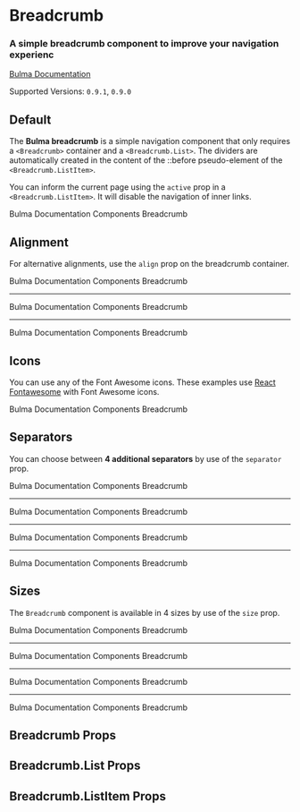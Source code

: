


<Meta title="Components/Breadcrumb" component={Breadcrumb} />

# Breadcrumb

### A simple **breadcrumb** component to improve your navigation experienc

[Bulma Documentation](https://bulma.io/documentation/components/breadcrumb/)

Supported Versions: `0.9.1`, `0.9.0`

## Default

The **Bulma breadcrumb** is a simple navigation component that only requires a `<Breadcrumb>` container and a `<Breadcrumb.List>`. The dividers are automatically created in the content of the ::before pseudo-element of the `<Breadcrumb.ListItem>`.

You can inform the current page using the `active` prop in a `<Breadcrumb.ListItem>`. It will disable the navigation of inner links.

<Canvas>
  <Story name="Default">
    <Breadcrumb>
      <Breadcrumb.List>
        <Breadcrumb.ListItem><a>Bulma</a></Breadcrumb.ListItem>
        <Breadcrumb.ListItem><a>Documentation</a></Breadcrumb.ListItem>
        <Breadcrumb.ListItem><a>Components</a></Breadcrumb.ListItem>
        <Breadcrumb.ListItem active><a>Breadcrumb</a></Breadcrumb.ListItem>
      </Breadcrumb.List>
    </Breadcrumb>
  </Story>
</Canvas>

## Alignment

For alternative alignments, use the `align` prop on the breadcrumb container.

<Canvas>
  <Story name="Alignment">
    <Breadcrumb>
      <Breadcrumb.List>
        <Breadcrumb.ListItem><a>Bulma</a></Breadcrumb.ListItem>
        <Breadcrumb.ListItem><a>Documentation</a></Breadcrumb.ListItem>
        <Breadcrumb.ListItem><a>Components</a></Breadcrumb.ListItem>
        <Breadcrumb.ListItem active><a>Breadcrumb</a></Breadcrumb.ListItem>
      </Breadcrumb.List>
    </Breadcrumb>
    <hr />
    <Breadcrumb align="center">
      <Breadcrumb.List>
        <Breadcrumb.ListItem><a>Bulma</a></Breadcrumb.ListItem>
        <Breadcrumb.ListItem><a>Documentation</a></Breadcrumb.ListItem>
        <Breadcrumb.ListItem><a>Components</a></Breadcrumb.ListItem>
        <Breadcrumb.ListItem active><a>Breadcrumb</a></Breadcrumb.ListItem>
      </Breadcrumb.List>
    </Breadcrumb>
    <hr />
    <Breadcrumb align="right">
      <Breadcrumb.List>
        <Breadcrumb.ListItem><a>Bulma</a></Breadcrumb.ListItem>
        <Breadcrumb.ListItem><a>Documentation</a></Breadcrumb.ListItem>
        <Breadcrumb.ListItem><a>Components</a></Breadcrumb.ListItem>
        <Breadcrumb.ListItem active><a>Breadcrumb</a></Breadcrumb.ListItem>
      </Breadcrumb.List>
    </Breadcrumb>
  </Story>
</Canvas>

## Icons

You can use any of the Font Awesome icons. These examples use [React Fontawesome](https://github.com/FortAwesome/react-fontawesome) with Font Awesome icons.

<Canvas>
  <Story name="Icons">
    <Breadcrumb>
      <Breadcrumb.List>
        <Breadcrumb.ListItem>
          <a>
            <Icon size="small">
              <FontAwesomeIcon icon={faHome} />
            </Icon>
            <span>Bulma</span>
          </a>
        </Breadcrumb.ListItem>
        <Breadcrumb.ListItem>
          <a>
            <Icon size="small">
              <FontAwesomeIcon icon={faBook} />
            </Icon>
            <span>Documentation</span>
          </a>
        </Breadcrumb.ListItem>
        <Breadcrumb.ListItem>
          <a>
            <Icon size="small">
              <FontAwesomeIcon icon={faPuzzlePiece} />
            </Icon>
            <span>Components</span>
          </a>
        </Breadcrumb.ListItem>
        <Breadcrumb.ListItem active>
          <a>
            <Icon size="small">
              <FontAwesomeIcon icon={faThumbsUp} />
            </Icon>
            <span>Breadcrumb</span>
          </a>
        </Breadcrumb.ListItem>
      </Breadcrumb.List>
    </Breadcrumb>
  </Story>
</Canvas>

## Separators

You can choose between **4 additional separators** by use of the `separator` prop.

<Canvas>
  <Story name="Separators">
    <Breadcrumb separator="arrow">
      <Breadcrumb.List>
        <Breadcrumb.ListItem><a>Bulma</a></Breadcrumb.ListItem>
        <Breadcrumb.ListItem><a>Documentation</a></Breadcrumb.ListItem>
        <Breadcrumb.ListItem><a>Components</a></Breadcrumb.ListItem>
        <Breadcrumb.ListItem active><a>Breadcrumb</a></Breadcrumb.ListItem>
      </Breadcrumb.List>
    </Breadcrumb>
    <hr />
    <Breadcrumb separator="bullet">
      <Breadcrumb.List>
        <Breadcrumb.ListItem><a>Bulma</a></Breadcrumb.ListItem>
        <Breadcrumb.ListItem><a>Documentation</a></Breadcrumb.ListItem>
        <Breadcrumb.ListItem><a>Components</a></Breadcrumb.ListItem>
        <Breadcrumb.ListItem active><a>Breadcrumb</a></Breadcrumb.ListItem>
      </Breadcrumb.List>
    </Breadcrumb>
    <hr />
    <Breadcrumb separator="dot">
      <Breadcrumb.List>
        <Breadcrumb.ListItem><a>Bulma</a></Breadcrumb.ListItem>
        <Breadcrumb.ListItem><a>Documentation</a></Breadcrumb.ListItem>
        <Breadcrumb.ListItem><a>Components</a></Breadcrumb.ListItem>
        <Breadcrumb.ListItem active><a>Breadcrumb</a></Breadcrumb.ListItem>
      </Breadcrumb.List>
    </Breadcrumb>
    <hr />
    <Breadcrumb separator="succeeds">
      <Breadcrumb.List>
        <Breadcrumb.ListItem><a>Bulma</a></Breadcrumb.ListItem>
        <Breadcrumb.ListItem><a>Documentation</a></Breadcrumb.ListItem>
        <Breadcrumb.ListItem><a>Components</a></Breadcrumb.ListItem>
        <Breadcrumb.ListItem active><a>Breadcrumb</a></Breadcrumb.ListItem>
      </Breadcrumb.List>
    </Breadcrumb>
  </Story>
</Canvas>

## Sizes

The `Breadcrumb` component is available in 4 sizes by use of the `size` prop.

<Canvas>
  <Story name="Sizes">
    <Breadcrumb size="small">
      <Breadcrumb.List>
        <Breadcrumb.ListItem><a>Bulma</a></Breadcrumb.ListItem>
        <Breadcrumb.ListItem><a>Documentation</a></Breadcrumb.ListItem>
        <Breadcrumb.ListItem><a>Components</a></Breadcrumb.ListItem>
        <Breadcrumb.ListItem active><a>Breadcrumb</a></Breadcrumb.ListItem>
      </Breadcrumb.List>
    </Breadcrumb>
    <hr />
    <Breadcrumb>
      <Breadcrumb.List>
        <Breadcrumb.ListItem><a>Bulma</a></Breadcrumb.ListItem>
        <Breadcrumb.ListItem><a>Documentation</a></Breadcrumb.ListItem>
        <Breadcrumb.ListItem><a>Components</a></Breadcrumb.ListItem>
        <Breadcrumb.ListItem active><a>Breadcrumb</a></Breadcrumb.ListItem>
      </Breadcrumb.List>
    </Breadcrumb>
    <hr />
    <Breadcrumb size="medium">
      <Breadcrumb.List>
        <Breadcrumb.ListItem><a>Bulma</a></Breadcrumb.ListItem>
        <Breadcrumb.ListItem><a>Documentation</a></Breadcrumb.ListItem>
        <Breadcrumb.ListItem><a>Components</a></Breadcrumb.ListItem>
        <Breadcrumb.ListItem active><a>Breadcrumb</a></Breadcrumb.ListItem>
      </Breadcrumb.List>
    </Breadcrumb>
    <hr />
    <Breadcrumb size="large">
      <Breadcrumb.List>
        <Breadcrumb.ListItem><a>Bulma</a></Breadcrumb.ListItem>
        <Breadcrumb.ListItem><a>Documentation</a></Breadcrumb.ListItem>
        <Breadcrumb.ListItem><a>Components</a></Breadcrumb.ListItem>
        <Breadcrumb.ListItem active><a>Breadcrumb</a></Breadcrumb.ListItem>
      </Breadcrumb.List>
    </Breadcrumb>
  </Story>
</Canvas>

## Breadcrumb Props

<ArgsTable of={Breadcrumb} />

## Breadcrumb.List Props

<ArgsTable of={Breadcrumb.List} />

## Breadcrumb.ListItem Props

<ArgsTable of={Breadcrumb.ListItem} />
